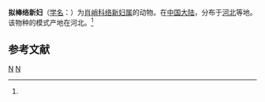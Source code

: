 {{Speciesbox
| taxon = Nephila clavatoides
| binomial_authority = (Schenkel, 1953)<ref name='id13405'>{{cite web| url =http://www.bioinfo.cn/db05/BjdwSpecies.php?action=view&id=13405| title =拟棒络新妇| work =《中国动物物种编目数据库》| publisher =中国科学院微生物研究所| author =中国科学院动物研究所| accessdate =2009-04-28| deadurl =yes| archiveurl =https://web.archive.org/web/20160305044525/http://www.bioinfo.cn/db05/BjdwSpecies.php?action=view&id=13405| archivedate =2016-03-05}}</ref>
}}

'''拟棒络新妇'''（[[学名|学名]]：{{lang|la|''Nephila clavatoides''}}）为[[肖峭科|肖峭科]][[络新妇属|络新妇属]]的动物。在[[中国大陆|中国大陆]]，分布于[[河北|河北]]等地。该物种的模式产地在河北。<ref name='id13405'/>

== 参考文献 ==
{{reflist}}
{{taxonbar}}
[[Category:_1953年描述的动物|N]]
[[Category:络新妇属|N]]